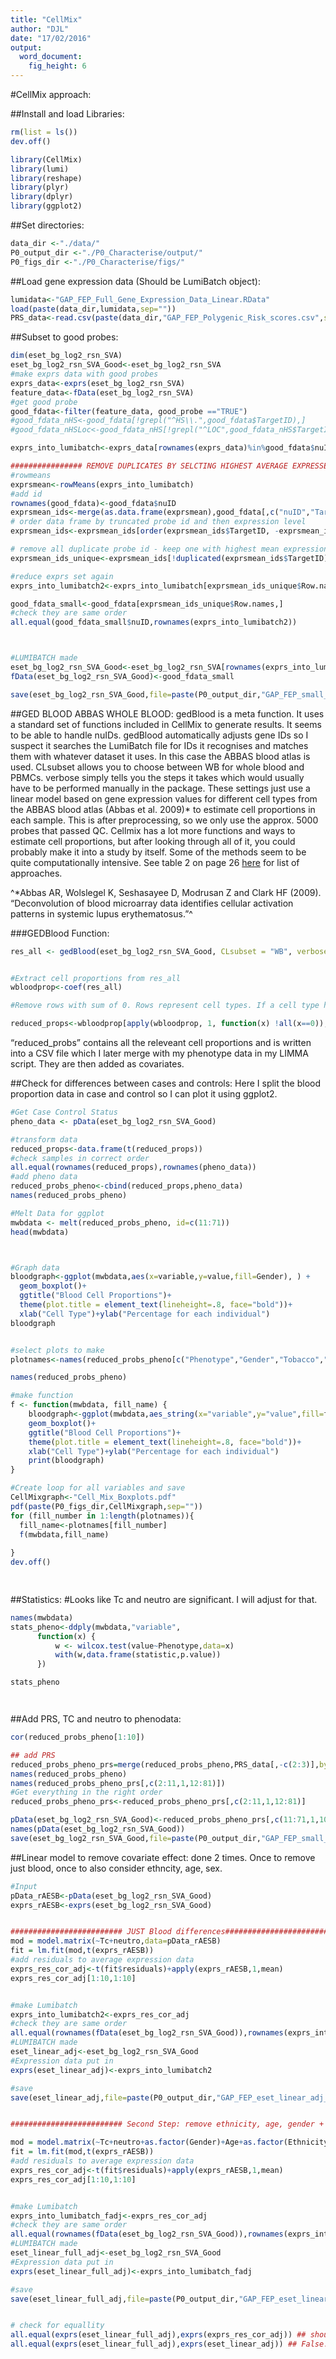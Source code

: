 ```yaml
---
title: "CellMix"
author: "DJL"
date: "17/02/2016"
output:
  word_document:
    fig_height: 6
---
```


#CellMix approach:

##Install and load Libraries:
```r
rm(list = ls())
dev.off()

library(CellMix)
library(lumi)
library(reshape)
library(plyr)
library(dplyr)
library(ggplot2)


```


##Set directories:
```r

data_dir <-"./data/"
P0_output_dir <-"./P0_Characterise/output/"
P0_figs_dir <-"./P0_Characterise/figs/"

```

##Load gene expression data (Should be LumiBatch object):
```r

lumidata<-"GAP_FEP_Full_Gene_Expression_Data_Linear.RData"
load(paste(data_dir,lumidata,sep=""))
PRS_data<-read.csv(paste(data_dir,"GAP_FEP_Polygenic_Risk_scores.csv",sep=""))


```


##Subset to good probes:
```r

dim(eset_bg_log2_rsn_SVA)
eset_bg_log2_rsn_SVA_Good<-eset_bg_log2_rsn_SVA
#make exprs data with good probes
exprs_data<-exprs(eset_bg_log2_rsn_SVA)
feature_data<-fData(eset_bg_log2_rsn_SVA)
#get good probe
good_fdata<-filter(feature_data, good_probe =="TRUE")
#good_fdata_nHS<-good_fdata[!grepl("^HS\\.",good_fdata$TargetID),]
#good_fdata_nHSLoc<-good_fdata_nHS[!grepl("^LOC",good_fdata_nHS$TargetID),]

exprs_into_lumibatch<-exprs_data[rownames(exprs_data)%in%good_fdata$nuID,]

################ REMOVE DUPLICATES BY SELCTING HIGHEST AVERAGE EXPRESSED PROBE ###############################
#rowmeans
exprsmean<-rowMeans(exprs_into_lumibatch)
#add id
rownames(good_fdata)<-good_fdata$nuID
exprsmean_ids<-merge(as.data.frame(exprsmean),good_fdata[,c("nuID","TargetID")],by="row.names")
# order data frame by truncated probe id and then expression level
exprsmean_ids<-exprsmean_ids[order(exprsmean_ids$TargetID, -exprsmean_ids$exprsmean), ]

# remove all duplicate probe id - keep one with highest mean expression
exprsmean_ids_unique<-exprsmean_ids[!duplicated(exprsmean_ids$TargetID),]

#reduce exprs set again
exprs_into_lumibatch2<-exprs_into_lumibatch[exprsmean_ids_unique$Row.names,]

good_fdata_small<-good_fdata[exprsmean_ids_unique$Row.names,]
#check they are same order
all.equal(good_fdata_small$nuID,rownames(exprs_into_lumibatch2))



#LUMIBATCH made
eset_bg_log2_rsn_SVA_Good<-eset_bg_log2_rsn_SVA[rownames(exprs_into_lumibatch2),]
fData(eset_bg_log2_rsn_SVA_Good)<-good_fdata_small

save(eset_bg_log2_rsn_SVA_Good,file=paste(P0_output_dir,"GAP_FEP_small_Gene_Expression_Data.RData",sep=""))

```



##GED BLOOD ABBAS WHOLE BLOOD:
gedBlood is a meta function. It uses a standard set of functions included in CellMix to generate results. It seems to be able to handle nuIDs. gedBlood automatically adjusts gene IDs so I suspect it searches the LumiBatch file for IDs it recognises and matches them with whatever dataset it uses. 
In this case the ABBAS blood atlas is used. 
CLsubset allows you to choose between WB for whole blood and PBMCs. 
verbose simply tells you the steps it takes which would usually have to be performed manually in the package. 
These settings just use a linear model based on gene expression values for different cell types from the ABBAS blood atlas (Abbas et al. 2009)* to estimate cell proportions in each sample.
This is after preprocessing, so we only use the approx. 5000 probes that passed QC.
Cellmix has a lot more functions and ways to estimate cell proportions, but after looking through all of it, you could probably make it into a study by itself. Some of the methods seem to be quite computationally intensive. See table 2 on page 26 [here](http://web.cbio.uct.ac.za/~renaud/CRAN/web/CellMix/vignettes/Introduction.pdf) for list of approaches. 

^*Abbas AR, Wolslegel K, Seshasayee D, Modrusan Z and Clark HF (2009). "Deconvolution of blood microarray data identifies cellular activation patterns in systemic lupus erythematosus."^

###GEDBlood Function:
```r
res_all <- gedBlood(eset_bg_log2_rsn_SVA_Good, CLsubset = "WB", verbose = TRUE)


#Extract cell proportions from res_all
wbloodprop<-coef(res_all)

#Remove rows with sum of 0. Rows represent cell types. If a cell type has a sum of 0 across all samples I exclude it. 

reduced_props<-wbloodprop[apply(wbloodprop, 1, function(x) !all(x==0)),]

```

"reduced_probs" contains all the releveant cell proportions and is written into a CSV file which I later merge with my phenotype data in my LIMMA script. 
They are then added as covariates. 


##Check for differences between cases and controls:
Here I split the blood proportion data in case and control so I can plot it using ggplot2. 

```r

#Get Case Control Status
pheno_data <- pData(eset_bg_log2_rsn_SVA_Good)

#transform data
reduced_props<-data.frame(t(reduced_props))
#check samples in correct order
all.equal(rownames(reduced_props),rownames(pheno_data))
#add pheno data
reduced_probs_pheno<-cbind(reduced_props,pheno_data)
names(reduced_probs_pheno)

#Melt Data for ggplot
mwbdata <- melt(reduced_probs_pheno, id=c(11:71))
head(mwbdata)



#Graph data
bloodgraph<-ggplot(mwbdata,aes(x=variable,y=value,fill=Gender), ) +  
  geom_boxplot()+
  ggtitle("Blood Cell Proportions")+
  theme(plot.title = element_text(lineheight=.8, face="bold"))+
  xlab("Cell Type")+ylab("Percentage for each individual")
bloodgraph


#select plots to make
plotnames<-names(reduced_probs_pheno[c("Phenotype","Gender","Tobacco","Ethnicity","Medication","tech.Sentrix.Barcode","tech.Date_Washing_and_scanning","tech.Date_Quantitation_by_RiboGreen","tech.SampleSection")])

names(reduced_probs_pheno)

#make function
f <- function(mwbdata, fill_name) {
    bloodgraph<-ggplot(mwbdata,aes_string(x="variable",y="value",fill=fill_name), ) +  
    geom_boxplot()+
    ggtitle("Blood Cell Proportions")+
    theme(plot.title = element_text(lineheight=.8, face="bold"))+
    xlab("Cell Type")+ylab("Percentage for each individual")
    print(bloodgraph)
}

#Create loop for all variables and save
CellMixgraph<-"Cell_Mix_Boxplots.pdf"
pdf(paste(P0_figs_dir,CellMixgraph,sep=""))
for (fill_number in 1:length(plotnames)){
  fill_name<-plotnames[fill_number]
  f(mwbdata,fill_name)  
  
}
dev.off()

  
```

##Statistics:
#Looks like Tc and neutro are significant. I will adjust for that. 
```r

names(mwbdata)
stats_pheno<-ddply(mwbdata,"variable",
      function(x) {
          w <- wilcox.test(value~Phenotype,data=x)
          with(w,data.frame(statistic,p.value))
      })

stats_pheno




```

##Add PRS, TC and neutro to phenodata:
```r

cor(reduced_probs_pheno[1:10])

## add PRS
reduced_probs_pheno_prs=merge(reduced_probs_pheno,PRS_data[,-c(2:3)],by="sampleID")
names(reduced_probs_pheno)
names(reduced_probs_pheno_prs[,c(2:11,1,12:81)])
#Get everything in the right order
reduced_probs_pheno_prs<-reduced_probs_pheno_prs[,c(2:11,1,12:81)]

pData(eset_bg_log2_rsn_SVA_Good)<-reduced_probs_pheno_prs[,c(11:71,1,10,72:81)]
names(pData(eset_bg_log2_rsn_SVA_Good))
save(eset_bg_log2_rsn_SVA_Good,file=paste(P0_output_dir,"GAP_FEP_small_Gene_Expression_Data.RData",sep=""))
```

##Linear model to remove covariate effect: done 2 times. Once to remove just blood, once to also consider ethncity, age, sex.
```r


#Input
pData_rAESB<-pData(eset_bg_log2_rsn_SVA_Good)
exprs_rAESB<-exprs(eset_bg_log2_rsn_SVA_Good)


######################### JUST Blood differences#########################
mod = model.matrix(~Tc+neutro,data=pData_rAESB)
fit = lm.fit(mod,t(exprs_rAESB))
#add residuals to average expression data
exprs_res_cor_adj<-t(fit$residuals)+apply(exprs_rAESB,1,mean)
exprs_res_cor_adj[1:10,1:10]


#make Lumibatch
exprs_into_lumibatch2<-exprs_res_cor_adj
#check they are same order
all.equal(rownames(fData(eset_bg_log2_rsn_SVA_Good)),rownames(exprs_into_lumibatch2))
#LUMIBATCH made
eset_linear_adj<-eset_bg_log2_rsn_SVA_Good
#Expression data put in
exprs(eset_linear_adj)<-exprs_into_lumibatch2

#save
save(eset_linear_adj,file=paste(P0_output_dir,"GAP_FEP_eset_linear_adj_Data.RData",sep=""))


######################### Second Step: remove ethnicity, age, gender + tc + neutro #########################

mod = model.matrix(~Tc+neutro+as.factor(Gender)+Age+as.factor(Ethnicity),data=pData_rAESB)
fit = lm.fit(mod,t(exprs_rAESB))
#add residuals to average expression data
exprs_res_cor_adj<-t(fit$residuals)+apply(exprs_rAESB,1,mean)
exprs_res_cor_adj[1:10,1:10]


#make Lumibatch
exprs_into_lumibatch_fadj<-exprs_res_cor_adj
#check they are same order
all.equal(rownames(fData(eset_bg_log2_rsn_SVA_Good)),rownames(exprs_into_lumibatch_fadj))
#LUMIBATCH made
eset_linear_full_adj<-eset_bg_log2_rsn_SVA_Good
#Expression data put in
exprs(eset_linear_full_adj)<-exprs_into_lumibatch_fadj

#save
save(eset_linear_full_adj,file=paste(P0_output_dir,"GAP_FEP_eset_linear_full_adj_Data.RData",sep=""))


# check for equallity
all.equal(exprs(eset_linear_full_adj),exprs(exprs_res_cor_adj)) ## should be true
all.equal(exprs(eset_linear_full_adj),exprs(eset_linear_adj)) ## False. Some difference due to age ethnicity etc. 

```



